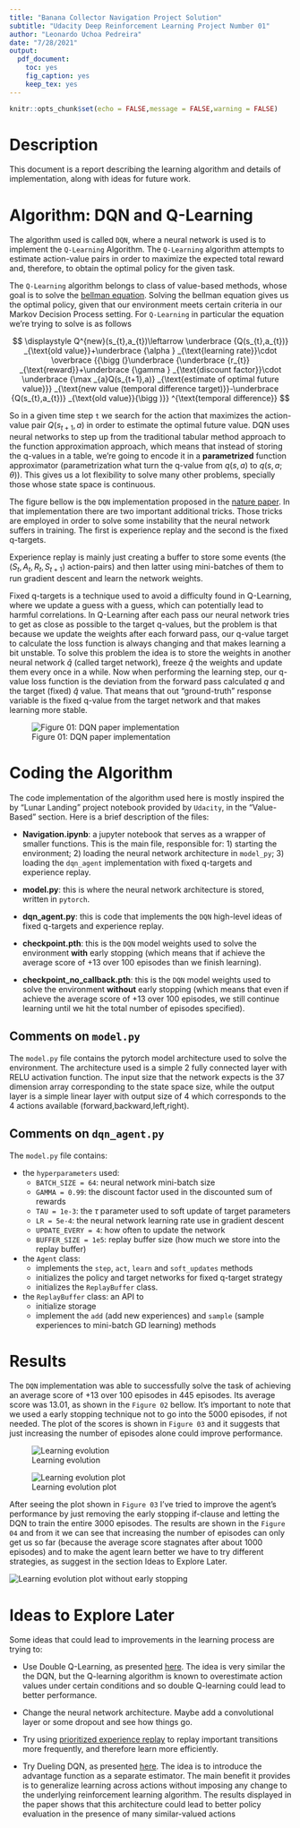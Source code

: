 ```yaml
---
title: "Banana Collector Navigation Project Solution"
subtitle: "Udacity Deep Reinforcement Learning Project Number 01"
author: "Leonardo Uchoa Pedreira"
date: "7/28/2021"
output: 
  pdf_document: 
    toc: yes
    fig_caption: yes
    keep_tex: yes
---
```


```r
knitr::opts_chunk$set(echo = FALSE,message = FALSE,warning = FALSE)
```


# Description

This document is a report describing the learning algorithm and details of implementation, along with ideas for future work.

\pagebreak 

# Algorithm: DQN and Q-Learning

The algorithm used is called `DQN`, where a neural network is used is to implement the `Q-Learning` Algorithm. The `Q-Learning` algorithm attempts to estimate action-value pairs in order to maximize the expected total reward and, therefore, to obtain the optimal policy for the given task. 

The `Q-Learning` algorithm belongs to class of value-based methods, whose goal is to solve the [bellman equation](https://en.wikipedia.org/wiki/Bellman_equation). Solving the bellman equation gives us the optimal policy, given that our environment meets certain criteria in our Markov Decision Process setting. For `Q-Learning` in particular the equation we're trying to solve is as follows

$$
\displaystyle Q^{new}(s_{t},a_{t})\leftarrow \underbrace {Q(s_{t},a_{t})} _{\text{old value}}+\underbrace {\alpha } _{\text{learning rate}}\cdot \overbrace {{\bigg (}\underbrace {\underbrace {r_{t}} _{\text{reward}}+\underbrace {\gamma } _{\text{discount factor}}\cdot \underbrace {\max _{a}Q(s_{t+1},a)} _{\text{estimate of optimal future value}}} _{\text{new value (temporal difference target)}}-\underbrace {Q(s_{t},a_{t})} _{\text{old value}}{\bigg )}} ^{\text{temporal difference}} 
$$

So in a given time step `t` we search for the action that maximizes the action-value pair $Q(s_{t+1},a)$ in order to estimate the optimal future value. DQN uses neural networks to step up from the traditional tabular method approach to the function approximation approach, which means that instead of storing the q-values in a table, we're going to encode it in a **parametrized** function approximator (parametrization what turn the q-value from $q(s,a)$ to $q(s,a;\theta)$). This gives us a lot flexibility to solve many other problems, specially those whose state space is continuous.

The figure bellow is the `DQN` implementation proposed in the [nature paper](https://storage.googleapis.com/deepmind-media/dqn/DQNNaturePaper.pdf). In that implementation there are two important additional tricks. Those tricks are employed in order to solve some instability that the neural network suffers in training. The first is experience replay and the second is the fixed q-targets.

Experience replay is mainly just creating a buffer to store some events (the $(S_{t},A_{t},R_{t},S_{t+1})$ action-pairs) and then latter using mini-batches of them to run gradient descent and learn the network weights. 

Fixed q-targets is a technique used to avoid a difficulty found in Q-Learning, where we update a guess with a guess, which can potentially lead to harmful correlations. In Q-Learning after each pass our neural network tries to get as close as possible to the target q-values, but the problem is that because we update the weights after each forward pass, our q-value target to calculate the loss function is always changing and that makes learning a bit unstable. To solve this problem the idea is to store the weights in another neural network $\hat{q}$ (called target network), freeze $\hat{q}$ the weights and update them every once in a while. Now when performing the learning step, our q-value loss function is the deviation from the forward pass calculated $q$ and the target (fixed) $\hat{q}$ value. That means that out "ground-truth" response variable is the fixed q-value from the target network and that makes learning more stable. 

![Figure 01: DQN paper implementation](imgs/dqn_print_1.png)

\pagebreak

# Coding the Algorithm

The code implementation of the algorithm used here is mostly inspired the by "Lunar Landing" project notebook provided by `Udacity`, in the "Value-Based" section. Here is a brief description of the files:

- **Navigation.ipynb**: a jupyter notebook that serves as a wrapper of smaller functions. This is the main file, responsible for: 1) starting the environment; 2) loading the neural network architecture in `model_py`; 3) loading the `dqn_agent` implementation with fixed q-targets and experience replay.

- **model.py**: this is where the neural network architecture is stored, written in `pytorch`.

- **dqn_agent.py**: this is code that implements the `DQN` high-level ideas of fixed q-targets and experience replay. 

- **checkpoint.pth**: this is the `DQN` model weights used to solve the environment **with** early stopping (which means that if achieve the average score of +13 over 100 episodes than we finish learning).

- **checkpoint_no_callback.pth**: this is the `DQN` model weights used to solve the environment **without** early stopping (which means that even if achieve the average score of +13 over 100 episodes, we still continue learning until we hit the total number of episodes specified).

## Comments on `model.py`

The `model.py` file contains the pytorch model architecture used to solve the environment. The architecture used is a simple 2 fully connected layer with RELU activation function. The input size that the network expects is the 37 dimension array corresponding to the state space size, while the output layer is a simple linear layer with output size of 4 which corresponds to the 4 actions available (forward,backward,left,right).

## Comments on `dqn_agent.py`

The `model.py` file contains:

- the `hyperparameters` used: 
    - `BATCH_SIZE = 64`: neural network mini-batch size
    - `GAMMA = 0.99`: the discount factor used in the discounted sum of rewards
    - `TAU = 1e-3`: the $\tau$ parameter used to soft update of target parameters
    - `LR = 5e-4`: the neural network learning rate use in gradient descent
    - `UPDATE_EVERY = 4`: how often to update the network
    - `BUFFER_SIZE = 1e5`: replay buffer size (how much we store into the replay buffer)
    
    
- the `Agent` class: 
    - implements the `step`, `act`, `learn` and `soft_updates` methods
    - initializes the policy and target networks for fixed q-target strategy
    - initializes the `ReplayBuffer` class.
    
- the `ReplayBuffer` class: an API to 
    - initialize storage
    - implement the `add` (add new experiences) and `sample` (sample experiences to mini-batch GD learning) methods

\pagebreak

# Results

The `DQN` implementation was able to successfully solve the task of achieving an average score of +13 over 100 episodes in 445 episodes. Its average score was 13.01, as shown in the `Figure 02` bellow. It's important to note that we used a early stopping technique not to go into the 5000 episodes, if not needed. The plot of the scores is shown in `Figure 03` and it suggests that just increasing the number of episodes alone could improve performance.

![Learning evolution](imgs/results_1.png)


![Learning evolution plot](imgs/results_2.png)

After seeing the plot shown in `Figure 03` I've tried to improve the agent's performance by just removing the early stopping if-clause and letting the DQN to train the entire 3000 episodes. The results are shown in the `Figure 04` and from it we can see that increasing the number of episodes can only get us so far (because the average score stagnates after about 1000 episodes) and to make the agent learn better we have to try different strategies, as suggest in the section Ideas to Explore Later.

![Learning evolution plot without early stopping](imgs/results_3.png)
\pagebreak

# Ideas to Explore Later

Some ideas that could lead to improvements in the learning process are trying to:

- Use Double Q-Learning, as presented [here](https://arxiv.org/pdf/1509.06461). The idea is very similar the the DQN, but the Q-learning algorithm is known to overestimate action values under certain conditions and so double Q-learning could lead to better performance.

- Change the neural network architecture. Maybe add a convolutional layer or some dropout and see how things go.

- Try using [prioritized experience replay](https://arxiv.org/pdf/1511.05952) to replay important transitions more frequently, and therefore learn more efficiently.

- Try Dueling DQN, as presented [here](https://arxiv.org/pdf/1511.06581). The idea is to introduce the advantage function as a separate estimator. The main benefit it provides is to generalize learning across actions without imposing any change to the underlying reinforcement learning algorithm. The results displayed in the paper shows that this architecture could lead to better policy evaluation in the presence of many similar-valued actions
    
    
    